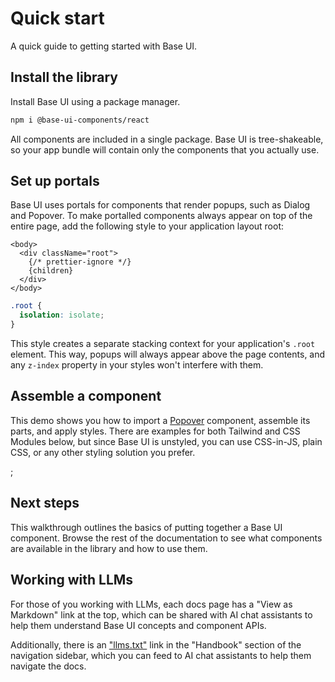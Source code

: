 # Quick start

<Subtitle>A quick guide to getting started with Base UI.</Subtitle>
<Meta name="description" content="A quick guide to getting started with Base UI." />

## Install the library

Install Base UI using a package manager.

```bash title="Terminal"
npm i @base-ui-components/react
```

All components are included in a single package. Base UI is tree-shakeable, so your app bundle will contain only the components that you actually use.

## Set up portals

Base UI uses portals for components that render popups, such as Dialog and Popover.
To make portalled components always appear on top of the entire page, add the following style to your application layout root:

```tsx title="layout.tsx"
<body>
  <div className="root">
    {/* prettier-ignore */}
    {children}
  </div>
</body>
```

```css title="styles.css"
.root {
  isolation: isolate;
}
```

This style creates a separate stacking context for your application's `.root` element.
This way, popups will always appear above the page contents, and any `z-index` property in your styles won't interfere with them.

## Assemble a component

This demo shows you how to import a [Popover](/react/components/popover) component, assemble its parts, and apply styles.
There are examples for both Tailwind and CSS Modules below, but since Base UI is unstyled, you can use CSS-in-JS, plain CSS, or any other styling solution you prefer.


<DemoPopoverHero />;

## Next steps

This walkthrough outlines the basics of putting together a Base UI component.
Browse the rest of the documentation to see what components are available in the library and how to use them.

## Working with LLMs

For those of you working with LLMs, each docs page has a "View as Markdown" link at the top, which can be shared with AI chat assistants to help them understand Base UI concepts and component APIs.

Additionally, there is an ["llms.txt"](/llms.txt) link in the "Handbook" section of the navigation sidebar, which you can feed to AI chat assistants to help them navigate the docs.
